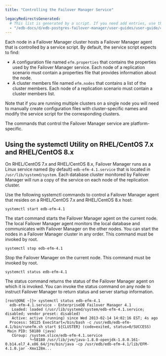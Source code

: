 ```yaml
---
title: "Controlling the Failover Manager Service"

legacyRedirectsGenerated:
  # This list is generated by a script. If you need add entries, use the `legacyRedirects` key.
  - "/edb-docs/d/edb-postgres-failover-manager/user-guides/user-guide/4.1/controlling_efm_service.html"
---
```


<div id="controlling_efm_service" class="registered_link"></div>

Each node in a Failover Manager cluster hosts a Failover Manager agent that is controlled by a service script. By default, the service script expects to find:

-   A configuration file named `efm.properties` that contains the properties used by the Failover Manager service. Each node of a replication scenario must contain a properties file that provides information about the node.
-   A cluster members file named `efm.nodes` that contains a list of the cluster members. Each node of a replication scenario must contain a cluster members list.

Note that if you are running multiple clusters on a single node you will need to manually create configuration files with cluster-specific names and modify the service script for the corresponding clusters.

The commands that control the Failover Manager service are platform-specific.

<div id="service_utility" class="registered_link"></div>

## Using the systemctl Utility on RHEL/CentOS 7.x and RHEL/CentOS 8.x

On RHEL/CentOS 7.x and RHEL/CentOS 8.x, Failover Manager runs as a Linux service named (by default) `edb-efm-4.1.service` that is located in `/usr/lib/systemd/system`. Each database cluster monitored by Failover Manager will run a copy of the service on each node of the replication cluster.

Use the following systemctl commands to control a Failover Manager agent that resides on a RHEL/CentOS 7.x and RHEL/CentOS 8.x host:

```text
systemctl start edb-efm-4.1
```

The start command starts the Failover Manager agent on the current node. The local Failover Manager agent monitors the local database and communicates with Failover Manager on the other nodes. You can start the nodes in a Failover Manager cluster in any order. This command must be invoked by root.

```text
systemctl stop edb-efm-4.1
```

Stop the Failover Manager on the current node. This command must be invoked by root.

```text
systemctl status edb-efm-4.1
```

The status command returns the status of the Failover Manager agent on which it is invoked. You can invoke the status command on any node to instruct Failover Manager to return status and server startup information.

```text
[root@ONE ~]}> systemctl status edb-efm-4.1
  edb-efm-4.1.service - EnterpriseDB Failover Manager 4.1
   Loaded: loaded (/usr/lib/systemd/system/edb-efm-4.1.service; disabled; vendor preset: disabled)
   Active: active (running) since Wed 2013-02-14 14:02:16 EST; 4s ago
  Process: 58125 ExecStart=/bin/bash -c /usr/edb/edb-efm-4.1/bin/runefm.sh start ${CLUSTER} (code=exited, status=0/SUCCESS)
 Main PID: 58180 (java)
   CGroup: /system.slice/edb-efm-4.1.service
           └─58180 /usr/lib/jvm/java-1.8.0-openjdk-1.8.0.161-0.b14.el7_4.x86_64/jre/bin/java -cp /usr/edb/edb-efm-4.1/lib/EFM-4.1.0.jar -Xmx128m...
```
